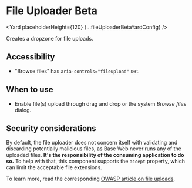 



# File Uploader Beta

<Yard placeholderHeight={120} {...fileUploaderBetaYardConfig} />

Creates a dropzone for file uploads.

## Accessibility

- "Browse files" has `aria-controls="fileupload"` set.

## When to use

- Enable file(s) upload through drag and drop or the system _Browse files_ dialog.

## Security considerations

By default, the file uploader does not concern itself with validating and discarding potentially malicious files, as Base Web never runs any of the uploaded files. **It's the responsibility of the consuming application to do so.** To help with that, this component supports the `accept` property, which can limit the acceptable file extensions.

To learn more, read the corresponding [OWASP article on file uploads](https://www.owasp.org/index.php/Unrestricted_File_Upload).

<Exports
  component={FileUploaderBetaExports}
  title="File uploader beta exports"
  path="baseui/file-uploader-beta"
/>
